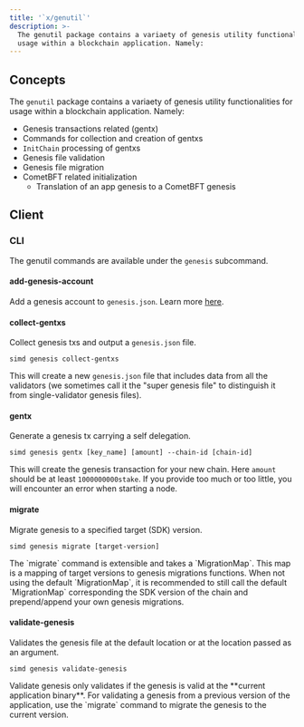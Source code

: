```yaml
---
title: '`x/genutil`'
description: >-
  The genutil package contains a variaety of genesis utility functionalities for
  usage within a blockchain application. Namely:
---
```


## Concepts

The `genutil` package contains a variaety of genesis utility functionalities for usage within a blockchain application. Namely:

* Genesis transactions related (gentx)
* Commands for collection and creation of gentxs
* `InitChain` processing of gentxs
* Genesis file validation
* Genesis file migration
* CometBFT related initialization
  * Translation of an app genesis to a CometBFT genesis

## Client

### CLI

The genutil commands are available under the `genesis` subcommand.

#### add-genesis-account

Add a genesis account to `genesis.json`. Learn more [here](https://docs.cosmos.network/main/run-node/run-node#adding-genesis-accounts).

#### collect-gentxs

Collect genesis txs and output a `genesis.json` file.

```shell
simd genesis collect-gentxs
```

This will create a new `genesis.json` file that includes data from all the validators (we sometimes call it the "super genesis file" to distinguish it from single-validator genesis files).

#### gentx

Generate a genesis tx carrying a self delegation.

```shell
simd genesis gentx [key_name] [amount] --chain-id [chain-id]
```

This will create the genesis transaction for your new chain. Here `amount` should be at least `1000000000stake`.
If you provide too much or too little, you will encounter an error when starting a node.

#### migrate

Migrate genesis to a specified target (SDK) version.

```shell
simd genesis migrate [target-version]
```

<Tip>
The `migrate` command is extensible and takes a `MigrationMap`. This map is a mapping of target versions to genesis migrations functions.
When not using the default `MigrationMap`, it is recommended to still call the default `MigrationMap` corresponding the SDK version of the chain and prepend/append your own genesis migrations.
</Tip>

#### validate-genesis

Validates the genesis file at the default location or at the location passed as an argument.

```shell
simd genesis validate-genesis
```

<Warning>
Validate genesis only validates if the genesis is valid at the **current application binary**. For validating a genesis from a previous version of the application, use the `migrate` command to migrate the genesis to the current version.
</Warning>
